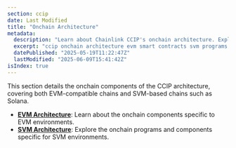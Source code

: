 ```yaml
---
section: ccip
date: Last Modified
title: "Onchain Architecture"
metadata:
  description: "Learn about Chainlink CCIP's onchain architecture. Explore components specific to EVM-compatible chains and SVM-based chains like Solana."
  excerpt: "ccip onchain architecture evm smart contracts svm programs router contract onramp offramp commit store token pools ccip receiver cross-chain components blockchain interoperability"
  datePublished: "2025-05-19T11:22:47Z"
  lastModified: "2025-06-09T15:41:42Z"
isIndex: true
---
```


This section details the onchain components of the CCIP architecture, covering both EVM-compatible chains and SVM-based chains such as Solana.

- **[EVM Architecture](/ccip/concepts/architecture/onchain/evm)**: Learn about the onchain components specific to EVM environments.
- **[SVM Architecture](/ccip/concepts/architecture/onchain/svm)**: Explore the onchain programs and components specific for SVM environments.
